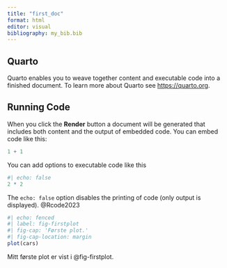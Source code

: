 ```yaml
---
title: "first_doc"
format: html
editor: visual
bibliography: my_bib.bib
---
```


## Quarto

Quarto enables you to weave together content and executable code into a finished document.
To learn more about Quarto see <https://quarto.org>.

## Running Code

When you click the **Render** button a document will be generated that includes both content and the output of embedded code.
You can embed code like this:

```r
1 + 1
```

You can add options to executable code like this

```r
#| echo: false
2 * 2
```

The `echo: false` option disables the printing of code (only output is displayed).
@Rcode2023

```r
#| echo: fenced
#| label: fig-firstplot
#| fig-cap: 'Første plot.'
#| fig-cap-location: margin
plot(cars)
```

Mitt første plot er vist i @fig-firstplot.

